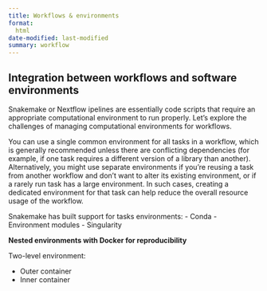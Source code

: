 ```yaml
---
title: Workflows & environments
format: 
  html
date-modified: last-modified
summary: workflow
---
```


## Integration between workflows and software environments

Snakemake or Nextflow ipelines are essentially code scripts that require an appropriate computational environment to run properly. Let's explore the challenges of managing computational environments for workflows.

You can use a single common environment for all tasks in a workflow, which is generally recommended unless there are conflicting dependencies (for example, if one task requires a different version of a library than another). Alternatively, you might use separate environments if you're reusing a task from another workflow and don’t want to alter its existing environment, or if a rarely run task has a large environment. In such cases, creating a dedicated environment for that task can help reduce the overall resource usage of the workflow.

Snakemake has built support for tasks environments: 
- Conda
- Environment modules 
- Singularity


**Nested environments with Docker for reproducibility** 

Two-level environment: 

- Outer container
- Inner container 

<!--  
Guix --nesting 
-->
